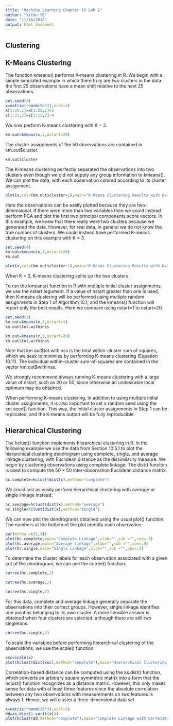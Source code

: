 ```yaml
---
title: "Machine Learning Chapter 10 Lab 2"
author: "Yifan YE"
date: "11/16/2018"
output: html_document
---
```


## Clustering

## K-Means Clustering

The function kmeans() performs K-means clustering in R. We begin with a simple simulated example in which there truly are two clusters in the data: the first 25 observations have a mean shift relative to the next 25 observations.

```r
set.seed(2)
x=matrix(rnorm(50*2),ncol=2)
x[1:25,1]=x[1:25,1]+3
x[1:25,2]=x[1:25,2]-4
```

We now perform K-means clustering with K = 2.

```r
km.out=kmeans(x,2,nstart=20)
```

The cluster assignments of the 50 observations are contained in km.out$cluster.

```r
km.out$cluster
```

The K-means clustering perfectly separated the observations into two clusters even though we did not supply any group information to kmeans(). We can plot the data, with each observation colored according to its cluster assignment.

```r
plot(x,col=(km.out$cluster+1),main="K-Means Clustering Results with K=2",xlab="",ylab="",pch=20,cex=2)
```

Here the observations can be easily plotted because they are two-dimensional. If there were more than two variables then we could instead perform PCA and plot the first two principal components score vectors. In this example, we knew that there really were two clusters because we generated the data. However, for real data, in general we do not know the true number of clusters. We could instead have performed K-means clustering on this example with K = 3.

```r
set.seed(4)
km.out=kmeans(x,3,nstart=20)
km.out
```

```r
plot(x,col=(km.out$cluster+1),main="K-Means Clustering Results with K=3",xlab ="",ylab="",pch=20,cex=2)
```

When K = 3, K-means clustering splits up the two clusters.

To run the kmeans() function in R with multiple initial cluster assignments, we use the nstart argument. If a value of nstart greater than one is used, then K-means clustering will be performed using multiple random assignments in Step 1 of Algorithm 10.1, and the kmeans() function will report only the best results. Here we compare using nstart=1 to nstart=20.

```r
set.seed(3)
km.out=kmeans(x,3,nstart=1)
km.out$tot.withinss
```

```r
km.out=kmeans(x,3,nstart=20)
km.out$tot.withinss
```

Note that km.out\$tot.withinss is the total within-cluster sum of squares, which we seek to minimize by performing K-means clustering (Equation 10.11). The individual within-cluster sum-of-squares are contained in the vector km.out\$withinss.

We strongly recommend always running K-means clustering with a large value of nstart, such as 20 or 50, since otherwise an undesirable local optimum may be obtained.

When performing K-means clustering, in addition to using multiple initial cluster assignments, it is also important to set a random seed using the set.seed() function. This way, the initial cluster assignments in Step 1 can be replicated, and the K-means output will be fully reproducible.

## Hierarchical Clustering

The hclust() function implements hierarchical clustering in R. In the following example we use the data from Section 10.5.1 to plot the hierarchical clustering dendrogram using complete, single, and average linkage clustering, with Euclidean distance as the dissimilarity measure. We begin by clustering observations using complete linkage. The dist() function is used to compute the 50 × 50 inter-observation Euclidean distance matrix.

```r
hc.complete=hclust(dist(x),method="complete")
```

We could just as easily perform hierarchical clustering with average or single linkage instead:

```r
hc.average=hclust(dist(x),method="average")
hc.single=hclust(dist(x),method="single")
```

We can now plot the dendrograms obtained using the usual plot() function. The numbers at the bottom of the plot identify each observation.

```r
par(mfrow =c(1,3))
plot(hc.complete,main="Complete Linkage",xlab="",sub ="",cex=.9)
plot(hc.average,main="Average Linkage",xlab="",sub ="",cex=.9)
plot(hc.single,main="Single Linkage",xlab="",sub ="",cex=.9)
```

To determine the cluster labels for each observation associated with a given cut of the dendrogram, we can use the cutree() function:

```r
cutree(hc.complete,2)
```

```r
cutree(hc.average,2)
```

```r
cutree(hc.single,2)
```

For this data, complete and average linkage generally separate the observations into their correct groups. However, single linkage identifies one point as belonging to its own cluster. A more sensible answer is obtained when four clusters are selected, although there are still two singletons.

```r
cutree(hc.single,4)
```

To scale the variables before performing hierarchical clustering of the observations, we use the scale() function:

```r
xsc=scale(x)
plot(hclust(dist(xsc),method="complete"),main="Hierarchical Clustering with Scaled Features")
```

Correlation-based distance can be computed using the as.dist() function, which converts an arbitrary square symmetric matrix into a form that the hclust() function recognizes as a distance matrix. However, this only makes sense for data with at least three features since the absolute correlation between any two observations with measurements on two features is always 1. Hence, we will cluster a three-dimensional data set.

```r
x=matrix(rnorm(30*3),ncol=3)
dd=as.dist(1-cor(t(x)))
plot(hclust(dd,method="complete"),main="Complete Linkage with Correlation -Based Distance ",xlab="",sub="")
```


